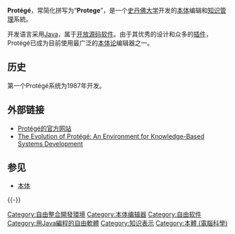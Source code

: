 {{Unreferenced|time=2016-06-15T02:55:20+00:00}}
{{noteTA
|G1=IT
}}
'''Protégé'''，常简化拼写为“'''Protege'''”，是一个[[史丹佛大学|史丹佛大学]]开发的[[本体论_(计算机)|本体]]编辑和[[知识管理|知识管理]]系統。

开发语言采用[[Java|Java]]，属于[[自由软件|开放源码软件]]。由于其优秀的设计和众多的[[插件|插件]]，Protégé已成为目前使用最广泛的[[本体论_(计算机)|本体论]]编辑器之一。

== 历史 ==
第一个Protégé系统为1987年开发。

== 外部链接 ==
*[http://protege.stanford.edu/ Protégé的官方网站]{{Wayback|url=http://protege.stanford.edu/ |date=20031215043332 }}
*[https://web.archive.org/web/20031204175734/http://smi.stanford.edu/pubs/SMI_Abstracts/SMI-2002-0943.html The Evolution of Protégé: An Environment for Knowledge-Based Systems Development]

== 参见 ==
*[[本体_(信息科学)|本体]]

{{-}}
{{语义网}}

[[Category:自由整合開發環境|Category:自由整合開發環境]]
[[Category:本体编辑器|Category:本体编辑器]]
[[Category:自由软件|Category:自由软件]]
{{程序設計工具小作品}}
[[Category:用Java編程的自由軟體|Category:用Java編程的自由軟體]]
[[Category:知识表示|Category:知识表示]]
[[Category:本體_(電腦科學)|Category:本體 (電腦科學)]]

{{Compu-soft-stub}}